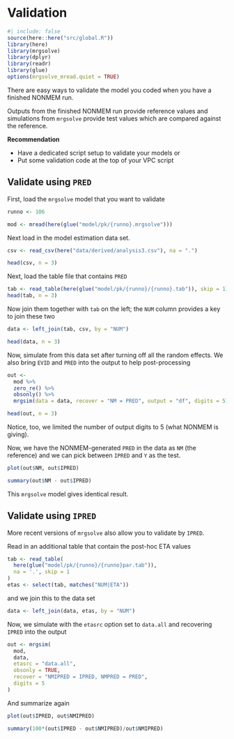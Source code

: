 # Validation

```r
#| include: false
source(here::here("src/global.R"))
library(here)
library(mrgsolve)
library(dplyr)
library(readr)
library(glue)
options(mrgsolve_mread.quiet = TRUE)
```

There are easy ways to validate the model you coded when you have a finished
NONMEM run. 

Outputs from the finished NONMEM run provide reference values and simulations
from `mrgsolve` provide test values which are compared against the reference.

__Recommendation__

- Have a dedicated script setup to validate your models or
- Put some validation code at the top of your VPC script


## Validate using `PRED`

First, load the `mrgsolve` model that you want to validate

```r
runno <- 106

mod <- mread(here(glue("model/pk/{runno}.mrgsolve")))
```

Next load in the model estimation data set.

```r
csv <- read_csv(here("data/derived/analysis3.csv"), na = ".")

head(csv, n = 3)
```

Next, load the table file that contains `PRED`

```r
tab <- read_table(here(glue("model/pk/{runno}/{runno}.tab")), skip = 1)
head(tab, n = 3)
```

Now join them together with `tab` on the left; the `NUM` column provides a key 
to join these two

```r
data <- left_join(tab, csv, by = "NUM")

head(data, n = 3)
```

Now, simulate from this data set after turning off all the random effects. We 
also bring `EVID` and `PRED` into the output to help post-processing

```r
out <- 
  mod %>% 
  zero_re() %>% 
  obsonly() %>% 
  mrgsim(data = data, recover = "NM = PRED", output = "df", digits = 5)

head(out, n = 3)
```

Notice, too, we limited the number of output digits to 5 (what NONMEM is 
giving).

Now, we have the NONMEM-generated `PRED` in the data as `NM` (the reference)
and we can pick between `IPRED` and `Y` as the test. 

```r
plot(out$NM, out$IPRED)

summary(out$NM - out$IPRED)
```

This `mrgsolve` model gives identical result.


## Validate using `IPRED`

More recent versions of `mrgsolve` also allow you to validate by `IPRED`. 

Read in an additional table that contain the post-hoc ETA values

```r
tab <- read_table(
  here(glue("model/pk/{runno}/{runno}par.tab")), 
  na = '.', skip = 1
)
etas <- select(tab, matches("NUM|ETA"))
```

and we join this to the data set

```r
data <- left_join(data, etas, by = "NUM")
```

Now, we simulate with the `etasrc` option set to `data.all` and recovering 
`IPRED` into the output

```r
out <- mrgsim(
  mod, 
  data, 
  etasrc = "data.all", 
  obsonly = TRUE, 
  recover = "NMIPRED = IPRED, NMPRED = PRED", 
  digits = 5
)
```


And summarize again

```r
plot(out$IPRED, out$NMIPRED)

summary(100*(out$IPRED - out$NMIPRED)/out$NMIPRED)
```

